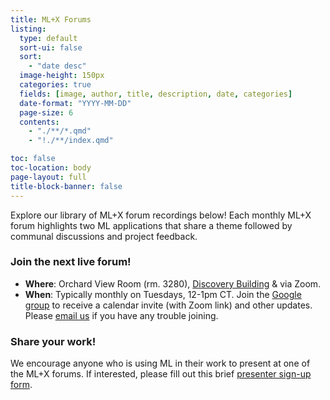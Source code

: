 ```yaml
---
title: ML+X Forums
listing:
  type: default
  sort-ui: false
  sort:
    - "date desc"
  image-height: 150px
  categories: true
  fields: [image, author, title, description, date, categories]
  date-format: "YYYY-MM-DD"
  page-size: 6
  contents:
    - "./**/*.qmd"
    - "!./**/index.qmd"

toc: false
toc-location: body
page-layout: full
title-block-banner: false
---
```

Explore our library of ML+X forum recordings below! Each monthly ML+X forum highlights two ML applications that share a theme followed by communal discussions and project feedback.

### Join the next live forum!
* **Where**: Orchard View Room (rm. 3280), [Discovery Building](https://www.map.wisc.edu/?initObj=0212) & via Zoom. 
* **When**: Typically monthly on Tuesdays, 12-1pm CT. Join the [Google group](https://groups.google.com/a/g-groups.wisc.edu/g/ml-community-of-practice) to receive a calendar invite (with Zoom link) and other updates. Please [email us](mailto:facilitator@datascience.wisc.edu) if you have any trouble joining.

### Share your work! 
We encourage anyone who is using ML in their work to present at one of the ML+X forums. If interested, please fill out this brief [presenter sign-up form](https://forms.gle/dsaKNTgQofqFQX9N9).

